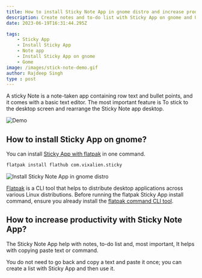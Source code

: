 ```yaml
---
title: How to install Sticky Note App in gnome distro and increase productivity with Sticky Note App?
description: Create notes and to-do list with Sticky App on gnome and Ubuntu.
date: 2023-06-19T16:31:44.295Z

tags:
    - Sticky App
    - Install Sticky App
    - Note app
    - Install Sticky App on gnome
    - Gome
image: /images/stick-note-demo.gif
author: Rajdeep Singh
type : post
---
```


A sticky Note is a note-taken app containing row text and bullet points, and it comes with a basic text editor. The most important feature is To stick to the desktop screen and rearrange the Sticky Note app desktop.

![Demo](/images/stick-note-demo.gif "Demo")

## How to install Sticky App on gnome?

You can install [Sticky App with flatpak](https://flathub.org/apps/com.vixalien.sticky) in one command.

```bash
flatpak install flathub com.vixalien.sticky
```

![Install Sticky Note App in gnome distro](/images/stick-note.gif "Install Sticky Note App in gnome distro")

[Flatpak](https://flathub.org/) is a CLI tool that helps to distribute desktop applications across various Linux distributions. Before running the flatpak Sticky App install command, ensure you already install the [flatpak command CLI tool](https://flatpak.org/setup/).

## How to increase productivity with Sticky Note App?

The Sticky Note App help with notes, to-do list and, most important, It helps with copying paste text or command.

You do not need to go back and copy a text and paste it once; you can create a list with Sticky App and then use it.